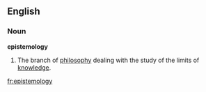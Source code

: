 ==English==
===Noun===
'''epistemology'''

# The branch of [[philosophy]] dealing with the study of the limits of [[knowledge]].

[[fr:epistemology]]